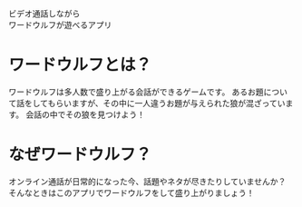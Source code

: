 <div className=" box flex center column mb-16">
  <div className="mb-16">ビデオ通話しながら</div>
  <div className="">ワードウルフが遊べるアプリ</div>
</div>

# ワードウルフとは？

ワードウルフは多人数で盛り上がる会話ができるゲームです。
あるお題について話をしてもらいますが、その中に一人違うお題が与えられた狼が混ざっています。
会話の中でその狼を見つけよう！

# なぜワードウルフ？

オンライン通話が日常的になった今、話題やネタが尽きたりしていませんか？
そんなときはこのアプリでワードウルフをして盛り上がりましょう！
